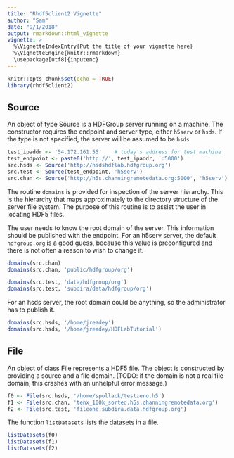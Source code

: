 ```yaml
---
title: "Rhdf5client2 Vignette"
author: "Sam"
date: "9/1/2018"
output: rmarkdown::html_vignette
vignette: >
  %\VignetteIndexEntry{Put the title of your vignette here}
  %\VignetteEngine{knitr::rmarkdown}
  \usepackage[utf8]{inputenc}
---
```


```r
knitr::opts_chunk$set(echo = TRUE)
library(rhdf5client2)
```

## Source

An object of type Source is a HDFGroup server running on a machine. The 
constructor requires the endpoint and server type, either `h5serv` or `hsds`. 
If the type is not specified, the server will be assumed to be `hsds`

```r
test_ipaddr <- '54.172.161.55'    # today's address for test machine
test_endpoint <- paste0('http://', test_ipaddr, ':5000')
src.hsds <- Source('http://hsdshdflab.hdfgroup.org')
src.test <- Source(test_endpoint, 'h5serv')
src.chan <- Source('http://h5s.channingremotedata.org:5000', 'h5serv')
```

The routine `domains` is provided for inspection of the server hierarchy.
This is the hierarchy that maps approximately to the directory structure of
the server file system. The purpose of this routine is to assist the user
in locating HDF5 files. 

The user needs to know the root domain of the server. This information 
should be published with the endpoint. For an h5serv server, the default 
`hdfgroup.org` is a good guess, because this value is preconfigured and 
there is not often a reason to wish to change it. 

```r
domains(src.chan)
domains(src.chan, 'public/hdfgroup/org')
```

```r
domains(src.test, 'data/hdfgroup/org')
domains(src.test, 'subdira/data/hdfgroup/org')
```

For an hsds server, the root domain could be anything, so the administrator
has to publish it.

```r
domains(src.hsds, '/home/jreadey')
domains(src.hsds, '/home/jreadey/HDFLabTutorial')
```

## File

An object of class File represents a HDF5 file. The object is constructed 
by providing a source and a file domain. (TODO: if the domain is not a 
real file domain, this crashes with an unhelpful error message.)

```r
f0 <- File(src.hsds, '/home/spollack/testzero.h5')
f1 <- File(src.chan, 'tenx_100k_sorted.h5s.channingremotedata.org')
f2 <- File(src.test, 'fileone.subdira.data.hdfgroup.org')
```

The function `listDatasets` lists the datasets in a file.

```r
listDatasets(f0)
listDatasets(f1)
listDatasets(f2)
```







